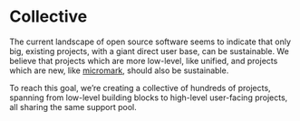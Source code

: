 # Collective

The current landscape of open source software seems to indicate that only big,
existing projects, with a giant direct user base, can be sustainable.
We believe that projects which are more low-level, like unified, and projects
which are new, like [micromark][], should also be sustainable.

To reach this goal, we’re creating a collective of hundreds of projects,
spanning from low-level building blocks to high-level user-facing projects,
all sharing the same support pool.

<!-- Definitions -->

[micromark]: /micromark
